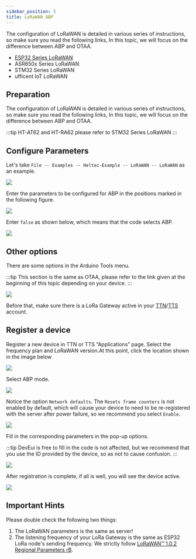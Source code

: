 ```yaml
---
sidebar_position: 5
title: LoRaWAN ABP
---
```



<Tabs>
  <TabItem value="configuration-parameters" label="Configuration Parameters" default>

The configuration of LoRaWAN is detailed in various series of instructions, so make sure you read the following links, In this topic, we will focus on the difference between ABP and OTAA.

- [ESP32 Series LoRaWAN](docs/devices/open-source-devices/esp32-series/esp32-quick-start?esp32=lorawan)
- ASR650x Series LoRaWAN
- STM32 Series LoRaWAN
- ufficent IoT LoRaWAN 


## Preparation

The configuration of LoRaWAN is detailed in various series of instructions, so make sure you read the following links, In this topic, we will focus on the difference between ABP and OTAA.


:::tip
HT-AT62 and HT-RA62 please refer to STM32 Series LoRaWAN
:::

## Configure Parameters
Let's take `File -- Examples -- Heltec-Example -- LoRaWAN -- LoRaWAN` as an example.

![](img/lorawan_abp/1.png)

Enter the parameters to be configured for ABP in the positions marked in the following figure.

![](img/lorawan_abp/2.png)

Enter `false` as shown below, which means that the code selects ABP.

![](img/lorawan_abp/3.jpg)

## Other options
There are some options in the Arduino Tools menu.

:::tip
This section is the same as OTAA, please refer to the link given at the beginning of this topic depending on your device.
:::

![](img/lorawan_abp/4.png)

</TabItem>
<TabItem value="connect-to-lorawan-server" label="Connect to LoRaWAN server">

Before that, make sure there is a LoRa Gateway active in your [TTN](https://console.thethingsnetwork.org/)/[TTS](https://lora.heltec.org/console) account.

## Register a device

Register a new device in TTN or TTS “Applications” page. Select the frequency plan and LoRaWAN version.At this point, click the location shown in the image below

![](img/lorawan_abp/5.png)

Select ABP mode.

![](img/lorawan_abp/6.png)

Notice the option `Network defaults`. The `Resets frame counters` is not enabled by default, which will cause your device to need to be re-registered with the server after power failure, so we recommend you select `Enable`.

![](img/lorawan_abp/7.png)

Fill in the corresponding parameters in the pop-up options.

:::tip
DevEui is free to fill in the code is not affected, but we recommend that you use the ID provided by the device, so as not to cause confusion.
:::

![](img/lorawan_abp/8.jpg)

After registration is complete, if all is well, you will see the device active.

![](img/lorawan_abp/9.jpg)

## Important Hints

Please double check the following two things:

1. The LoRaWAN parameters is the same as server!
2. The listening frequency of your LoRa Gateway is the same as ESP32 LoRa node's sending frequency. We strictly follow [LoRaWAN™ 1.0.2 Regional Parameters rB](https://resource.heltec.cn/download/LoRaWANRegionalParametersv1.0.2_final_1944_1.pdf).

</TabItem>
</Tabs>